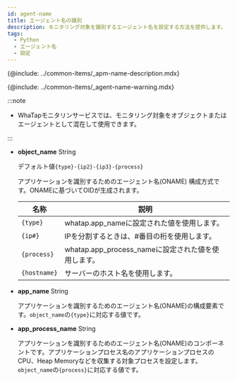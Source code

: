 ```yaml
---
id: agent-name
title: エージェント名の識別
description: モニタリング対象を識別するエージェント名を設定する方法を提供します。
tags:
  - Python
  - エージェント名
  - 設定
---
```


{@include: ../common-items/_apm-name-description.mdx}

{@include: ../common-items/_agent-name-warning.mdx}

:::note

- WhaTapモニタリンサービスでは、モニタリング対象をオブジェクトまたはエージェントとして混在して使用できます。

:::

- **object_name** <span class='type'>String</span>

  デフォルト値`{type}-{ip2}-{ip3}-{process}`

  アプリケーションを識別するためのエージェント名(ONAME) 構成方式です。ONAMEに基づいてOIDが生成されます。 

  | 名称           | 説明                                    |
  | ------------ | ------------------------------------- |
  | `{type}`     | whatap.app_nameに設定された値を使用します。         |
  | `{ip#}`      | IPを分割するときは、#番目の桁を使用します。               |
  | `{process}`  | whatap.app_process_nameに設定された値を使用します。 |
  | `{hostname}` | サーバーのホスト名を使用します。                      |

- **app_name** <span class='type'>String</span>

  アプリケーションを識別するためのエージェント名(ONAME)の構成要素です。`object_name`の`{type}`に対応する値です。

- **app_process_name** <span class='type'>String</span>

  アプリケーションを識別するためのエージェント名(ONAME)のコンポーネントです。アプリケーションプロセス名のアプリケーションプロセスのCPU、Heap Memoryなどを収集する対象プロセスを設定します。`object_name`の`{process}`に対応する値です。  

